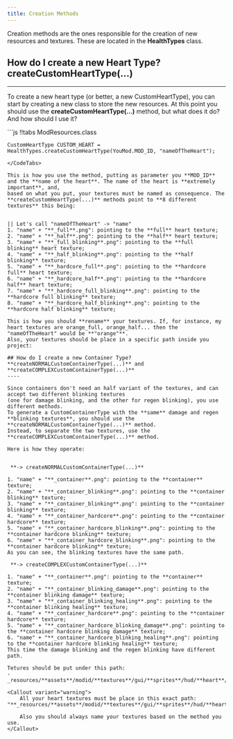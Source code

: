 ```yaml
---
title: Creation Methods
---
```


Creation methods are the ones responsible for the creation of new resources and textures. These are located in the
**HealthTypes** class.


## How do I create a new Heart Type? **createCustomHeartType(...)**
----

To create a new heart type (or better, a new CustomHeartType), you can start by creating a new class to store the new resources.
At this point you should use the **createCustomHeartType(...)** method, but what does it do? And how should I use it?


<CodeTabs>
```js !!tabs ModResources.class

    CustomHeartType CUSTOM_HEART = HealthTypes.createCustomHeartType(YouMod.MOD_ID, "nameOfTheHeart");


```
</CodeTabs>

This is how you use the method, putting as parameter you **MOD_ID** and the **name of the heart**. The name of the heart is **extremely important**, and,
based on what you put, your textures must be named as consequence. The **createCustomHeartType(...)** methods point to **8 different textures** this being:


|| Let's call "nameOfTheHeart" -> "name"
1. "name" + "**_full**.png": pointing to the **full** heart texture;
2. "name" + "**_half**.png": pointing to the **half** heart texture;
3. "name" + "**_full_blinking**.png": pointing to the **full blinking** heart texture;
4. "name" + "**_half_blinking**.png": pointing to the **half blinking** texture;
5. "name" + "**_hardcore_full**.png": pointing to the **hardcore full** heart texture;
6. "name" + "**_hardcore_half**.png": pointing to the **hardcore half** heart texture;
7. "name" + "**_hardcore_full_blinking**.png": pointing to the **hardcore full blinking** texture;
8. "name" + "**_hardcore_half_blinking**.png": pointing to the **hardcore half blinking** texture;

This is how you should **rename** your textures. If, for instance, my heart textures are orange_full, orange_half... then the "nameOfTheHeart" would be **"orange"**.
Also, your textures should be place in a specific path inside you project:

## How do I create a new Container Type? **createNORMALCustomContainerType(...)** and **createCOMPLEXCustomContainerType(...)**
----

Since containers don't need an half variant of the textures, and can accept two different blinking textures
(one for damage blinking, and the other for regen blinking), you use different methods.
To generate a CustomContainerType with the **same** damage and regen **blinking textures**, you should use the **createNORMALCustomContainerType(...)** method.
Instead, to separate the two textures, use the **createCOMPLEXCustomContainerType(...)** method.

Here is how they operate:


 **-> createNORMALCustomContainerType(...)**

1. "name" + "**_container**.png": pointing to the **container** texture;
2. "name" + "**_container_blinking**.png": pointing to the **container blinking** texture;
3. "name" + "**_container_blinking**.png": pointing to the **container blinking** texture;
4. "name" + "**_container_hardcore**.png": pointing to the **container hardcore** texture;
5. "name" + "**_container_hardcore_blinking**.png": pointing to the **container hardcore blinking** texture;
6. "name" + "**_container_hardcore_blinking**.png": pointing to the **container hardcore blinking** texture;
As you can see, the blinking textures have the same path.

 **-> createCOMPLEXCustomContainerType(...)**

1. "name" + "**_container**.png": pointing to the **container** texture;
2. "name" + "**_container_blinking_damage**.png": pointing to the **container blinking damage** texture;
3. "name" + "**_container_blinking_healing**.png": pointing to the **container blinking healing** texture;
4. "name" + "**_container_hardcore**.png": pointing to the **container hardcore** texture;
5. "name" + "**_container_hardcore_blinking_damage**.png": pointing to the **container hardcore blinking damage** texture;
6. "name" + "**_container_hardcore_blinking_healing**.png": pointing to the **container hardcore blinking healing** texture;
This time the damage blinking and the regen blinking have different path.

Tetures should be put under this path:
- _resources/**assets**/modid/**textures**/gui/**sprites**/hud/**heart**/texture.png_

<Callout variant="warning">
    All your heart textures must be place in this exact path:  "**_resources/**assets**/modid/**textures**/gui/**sprites**/hud/**heart**/texture.png_**"

    Also you should always name your textures based on the method you use.
</Callout>